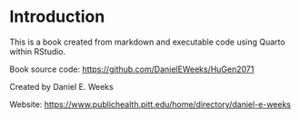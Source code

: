 # Introduction

This is a book created from markdown and executable code using Quarto within RStudio.

Book source code: <https://github.com/DanielEWeeks/HuGen2071>

Created by Daniel E. Weeks

Website: <https://www.publichealth.pitt.edu/home/directory/daniel-e-weeks>

